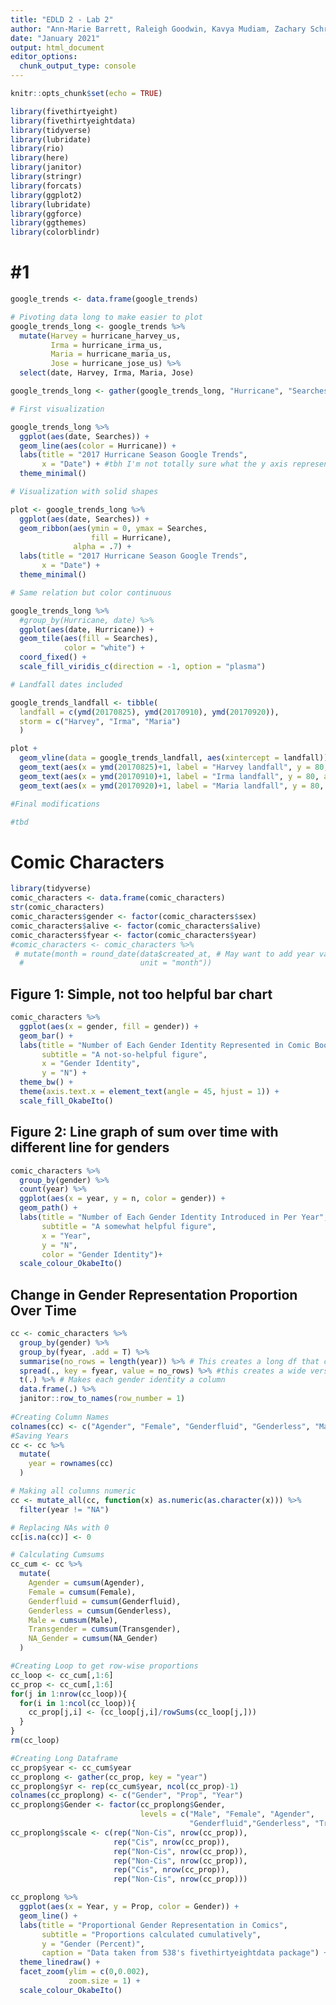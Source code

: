 ```yaml
---
title: "EDLD 2 - Lab 2"
author: "Ann-Marie Barrett, Raleigh Goodwin, Kavya Mudiam, Zachary Schroeder,  Vinita Vader"
date: "January 2021"
output: html_document
editor_options: 
  chunk_output_type: console
---
```


```r
knitr::opts_chunk$set(echo = TRUE)
```

```r
library(fivethirtyeight)
library(fivethirtyeightdata)
library(tidyverse)
library(lubridate)
library(rio)
library(here)
library(janitor)
library(stringr)
library(forcats)
library(ggplot2)
library(lubridate)
library(ggforce)
library(ggthemes)
library(colorblindr)

```

# #1
```r
google_trends <- data.frame(google_trends)

# Pivoting data long to make easier to plot
google_trends_long <- google_trends %>% 
  mutate(Harvey = hurricane_harvey_us,
         Irma = hurricane_irma_us,
         Maria = hurricane_maria_us,
         Jose = hurricane_jose_us) %>% 
  select(date, Harvey, Irma, Maria, Jose)

google_trends_long <- gather(google_trends_long, "Hurricane", "Searches", Harvey:Jose, factor_key = T)

# First visualization

google_trends_long %>% 
  ggplot(aes(date, Searches)) + 
  geom_line(aes(color = Hurricane)) +
  labs(title = "2017 Hurricane Season Google Trends",
       x = "Date") + #tbh I'm not totally sure what the y axis represents lol
  theme_minimal()

# Visualization with solid shapes

plot <- google_trends_long %>% 
  ggplot(aes(date, Searches)) + 
  geom_ribbon(aes(ymin = 0, ymax = Searches, 
                  fill = Hurricane),
              alpha = .7) +
  labs(title = "2017 Hurricane Season Google Trends",
       x = "Date") +
  theme_minimal()

# Same relation but color continuous

google_trends_long %>% 
  #group_by(Hurricane, date) %>% 
  ggplot(aes(date, Hurricane)) +
  geom_tile(aes(fill = Searches), 
            color = "white") +
  coord_fixed() +
  scale_fill_viridis_c(direction = -1, option = "plasma")

# Landfall dates included

google_trends_landfall <- tibble(
  landfall = c(ymd(20170825), ymd(20170910), ymd(20170920)),
  storm = c("Harvey", "Irma", "Maria")
  )

plot + 
  geom_vline(data = google_trends_landfall, aes(xintercept = landfall)) + 
  geom_text(aes(x = ymd(20170825)+1, label = "Harvey landfall", y = 80, angle = 90)) +
  geom_text(aes(x = ymd(20170910)+1, label = "Irma landfall", y = 80, angle = 90)) +
  geom_text(aes(x = ymd(20170920)+1, label = "Maria landfall", y = 80, angle = 90, ))

#Final modifications 

#tbd

```

# Comic Characters

```r
library(tidyverse)
comic_characters <- data.frame(comic_characters)
str(comic_characters)
comic_characters$gender <- factor(comic_characters$sex)
comic_characters$alive <- factor(comic_characters$alive)
comic_characters$fyear <- factor(comic_characters$year)
#comic_characters <- comic_characters %>%
 # mutate(month = round_date(data$created_at, # May want to add year variable
  #                          unit = "month"))
```

## Figure 1: Simple, not too helpful bar chart

```r
comic_characters %>% 
  ggplot(aes(x = gender, fill = gender)) +
  geom_bar() +
  labs(title = "Number of Each Gender Identity Represented in Comic Books",
       subtitle = "A not-so-helpful figure",
       x = "Gender Identity",
       y = "N") +
  theme_bw() +
  theme(axis.text.x = element_text(angle = 45, hjust = 1)) +
  scale_fill_OkabeIto()
```

## Figure 2: Line graph of sum over time with different line for genders

```r
comic_characters %>% 
  group_by(gender) %>% 
  count(year) %>% 
  ggplot(aes(x = year, y = n, color = gender)) +
  geom_path() +
  labs(title = "Number of Each Gender Identity Introduced in Per Year",
       subtitle = "A somewhat helpful figure",
       x = "Year",
       y = "N",
       color = "Gender Identity")+
  scale_colour_OkabeIto()
```


## Change in Gender Representation Proportion Over Time

```r
cc <- comic_characters %>% 
  group_by(gender) %>% 
  group_by(fyear, .add = T) %>% 
  summarise(no_rows = length(year)) %>% # This creates a long df that counts the number of each gender per year
  spread(., key = fyear, value = no_rows) %>% #this creates a wide version by year
  t(.) %>% # Makes each gender identity a column
  data.frame(.) %>% 
  janitor::row_to_names(row_number = 1)
  
#Creating Column Names
colnames(cc) <- c("Agender", "Female", "Genderfluid", "Genderless", "Male", "Transgender", "NA_Gender")
#Saving Years
cc <- cc %>% 
  mutate(
    year = rownames(cc)
  )

# Making all columns numeric
cc <- mutate_all(cc, function(x) as.numeric(as.character(x))) %>% 
  filter(year != "NA")

# Replacing NAs with 0
cc[is.na(cc)] <- 0

# Calculating Cumsums
cc_cum <- cc %>% 
  mutate(
    Agender = cumsum(Agender),
    Female = cumsum(Female),
    Genderfluid = cumsum(Genderfluid),
    Genderless = cumsum(Genderless),
    Male = cumsum(Male),
    Transgender = cumsum(Transgender),
    NA_Gender = cumsum(NA_Gender)
  )

#Creating Loop to get row-wise proportions
cc_loop <- cc_cum[,1:6]
cc_prop <- cc_cum[,1:6]
for(j in 1:nrow(cc_loop)){
  for(i in 1:ncol(cc_loop)){
    cc_prop[j,i] <- (cc_loop[j,i]/rowSums(cc_loop[j,]))
  }
}
rm(cc_loop)

#Creating Long Dataframe
cc_prop$year <- cc_cum$year
cc_proplong <- gather(cc_prop, key = "year")
cc_proplong$yr <- rep(cc_cum$year, ncol(cc_prop)-1)
colnames(cc_proplong) <- c("Gender", "Prop", "Year")
cc_proplong$Gender <- factor(cc_proplong$Gender, 
                             levels = c("Male", "Female", "Agender",  
                                        "Genderfluid","Genderless", "Transgender"))
cc_proplong$scale <- c(rep("Non-Cis", nrow(cc_prop)),
                       rep("Cis", nrow(cc_prop)),
                       rep("Non-Cis", nrow(cc_prop)),
                       rep("Non-Cis", nrow(cc_prop)),
                       rep("Cis", nrow(cc_prop)),
                       rep("Non-Cis", nrow(cc_prop)))

cc_proplong %>% 
  ggplot(aes(x = Year, y = Prop, color = Gender)) +
  geom_line() +
  labs(title = "Proportional Gender Representation in Comics",
       subtitle = "Proportions calculated cumulatively",
       y = "Gender (Percent)",
       caption = "Data taken from 538's fivethirtyeightdata package") +
  theme_linedraw() +
  facet_zoom(ylim = c(0,0.002),
             zoom.size = 1) +
  scale_colour_OkabeIto()

  
```

